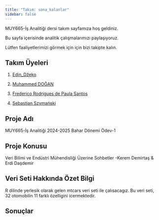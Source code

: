 ```yaml
---
title: "Takım: sona_kalanlar"
sidebar: false 
---
```


MUY665-İş Analitiği dersi takım sayfamıza hoş geldiniz.

Bu sayfa içerisinde analitik çalışmalarımızı paylaşıyoruz.

Lütfen faaliyetlerimizi görmek için için bizi takipte kalın.

## Takım Üyeleri

1.  [Edin_Džeko](/takim/edindzeko.qmd)

2.  [Muhammed DOĞAN](/takim/muhammeddogan.qmd)

3.  [Frederico Rodrigues de Paula Santos](/takim/fred.qmd)

4.  [Sebastian Szymański](/takim/szymanski.qmd)

## Proje Adı

MUY665-İş Analitiği 2024-2025 Bahar Dönemi Ödev-1

## Proje Konusu

Veri Bilimi ve Endüstri Mühendisliği Üzerine Sohbetler -Kerem Demirtaş & Erdi Daşdemir

## Veri Seti Hakkında Özet Bilgi

R dilinde yerlesik olarak gelen mtcars veri seti ile çalısacagız. Bu veri seti, 32 otomobilin 11 farklı özelligini icermektedir.

## Sonuçlar
